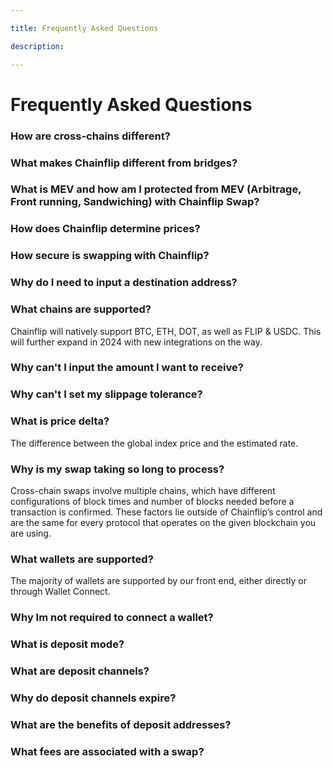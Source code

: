 ```yaml
---

title: Frequently Asked Questions

description:

---
```


# Frequently Asked Questions


### How are cross-chains different?

### What makes Chainflip different from bridges?

### What is MEV and how am I protected from MEV (Arbitrage, Front running, Sandwiching) with Chainflip Swap? 

### How does Chainflip determine prices?

### How secure is swapping with Chainflip?

### Why do I need to input a destination address?

### What chains are supported?
Chainflip will natively support BTC, ETH, DOT, as well as FLIP & USDC. This will further expand in 2024 with new integrations on the way. 

### Why can't I input the amount I want to receive?

### Why can't I set my slippage tolerance?

### What is price delta? 
The difference between the global index price and the estimated rate.

### Why is my swap taking so long to process?
Cross-chain swaps involve multiple chains, which have different configurations of block times and number of blocks needed before a transaction is confirmed. These factors lie outside of Chainflip’s control and are the same for every protocol that operates on the given blockchain you are using. 

### What wallets are supported?
The majority of wallets are supported by our front end, either directly or through Wallet Connect. 

### Why Im not required to connect a wallet?

### What is deposit mode?

### What are deposit channels? 

### Why do deposit channels expire?

### What are the benefits of deposit addresses?

### What fees are associated with a swap?
